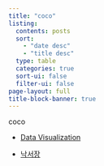```yaml
---
title: "coco"
listing:
  contents: posts
  sort: 
    - "date desc"
    - "title desc"
  type: table
  categories: true
  sort-ui: false
  filter-ui: false
page-layout: full
title-block-banner: true
---
```



coco

* [Data Visualization](https://boram-coco.github.io/DV/)

* [낙서장](https://boram-coco.github.io/Scribbling/)

